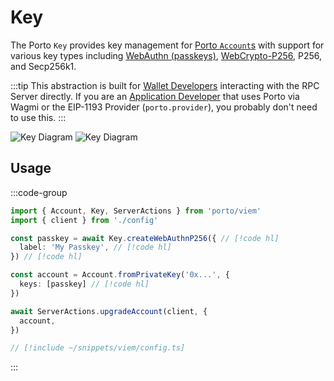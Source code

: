 # Key

The Porto `Key` provides key management for [Porto `Account`s](/sdk/viem/account) with support 
for various key types including [WebAuthn (passkeys)](https://developer.mozilla.org/en-US/docs/Web/API/Web_Authentication_API), 
[WebCrypto-P256](https://developer.mozilla.org/en-US/docs/Web/API/Web_Crypto_API), P256, and Secp256k1.

:::tip
This abstraction is built for [Wallet Developers](/sdk/viem#wallet-developers) interacting with the
RPC Server directly. If you are an [Application Developer](/sdk/viem#application-developers)
that uses Porto via Wagmi or the EIP-1193 Provider (`porto.provider`), you probably don't need to use this.
:::

<div className="flex align-center justify-center">
  <img className="max-w-[400px] dark:hidden" src="/key-diagram-light.png" alt="Key Diagram" />
  <img className="max-w-[400px] hidden dark:block" src="/key-diagram-dark.png" alt="Key Diagram" />
</div>

## Usage

:::code-group

```ts twoslash [example.ts]
import { Account, Key, ServerActions } from 'porto/viem'
import { client } from './config'

const passkey = await Key.createWebAuthnP256({ // [!code hl]
  label: 'My Passkey', // [!code hl]
}) // [!code hl]

const account = Account.fromPrivateKey('0x...', {
  keys: [passkey] // [!code hl]
})

await ServerActions.upgradeAccount(client, {
  account,
})
```

```ts twoslash [config.ts] filename="config.ts"
// [!include ~/snippets/viem/config.ts]
```

::: 